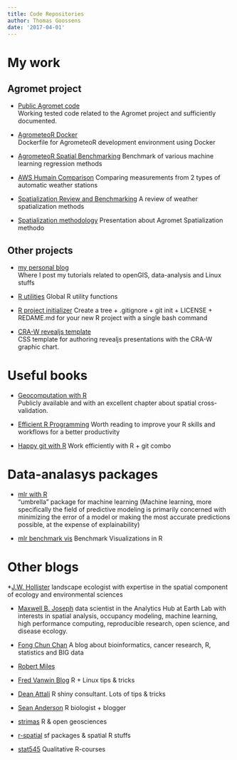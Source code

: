 ```yaml
---
title: Code Repositories
author: Thomas Goossens
date: '2017-04-01'
---
```


# My work

## Agromet project

* [Public Agromet code](https://github.com/pokyah/agrometeor-public)  
Working tested code related to the Agromet project and sufficiently documented.

* [AgrometeoR Docker](https://github.com/pokyah/agrometeorDocker)  
Dockerfile for AgrometeoR development environment using Docker

* [AgrometeoR Spatial Benchmarking](https://github.com/pokyah/agrometeor-spatial-benchmarking)
Benchmark of various machine learning regression methods

* [AWS Humain Comparison](https://github.com/pokyah/AWS-Humain-comparison)
Comparing measurements from 2 types of automatic weather stations

* [Spatialization Review and Benchmarking](https://pokyah.github.io/agrometeor-spatialization-review-benchmark/)
A review of weather spatialization methods

* [Spatialization methodology](https://pokyah.github.io/agrometeor-methodo-spatial/)
Presentation about Agromet Spatialization methodo

## Other projects

* [my personal blog](https://pokyah.github.io)  
Where I post my tutorials related to openGIS, data-analysis and Linux stuffs

* [R utilities](https://pokyah.github.io/R-utilities/)
Global R utility functions

* [R project initializer](https://github.com/pokyah/R-project-init)
Create a tree + .gitignore + git init + LICENSE + REDAME.md for your new R project with a single bash command

* [CRA-W revealjs template](https://github.com/pokyah/craw-reveal-template)  
CSS template for authoring revealjs presentations with the CRA-W graphic chart.

# Useful books

* [Geocomputation with R](http://geocompr.robinlovelace.net/)  
Publicly available and with an excellent chapter about spatial cross-validation.

* [Efficient R Programming](https://csgillespie.github.io/efficientR/)
Worth reading to improve your R skills and workflows for a better productivity

* [Happy git with R](http://happygitwithr.com/big-picture.html)
Work efficiently with R + git combo

# Data-analasys packages

* [mlr with R](https://mlr-org.github.io/mlr/)  
"umbrella" package for machine learning (Machine learning, more specifically the field of predictive modeling is primarily concerned with minimizing the error of a model or making the most accurate predictions possible, at the expense of explainability)

* [mlr benchmark vis](https://github.com/collinleiber/benchmarkVis)
Benchmark Visualizations in R

# Other blogs  

*[J.W. Hollister](https://jwhollister.com)
landscape ecologist with expertise in the spatial component of ecology and environmental sciences

* [Maxwell B. Joseph](http://mbjoseph.github.io/blog)
data scientist in the Analytics Hub at Earth Lab with interests in spatial analysis, occupancy modeling, machine learning, high performance computing, reproducible research, open science, and disease ecology.

* [Fong Chun Chan](https://tinyheero.github.io/)
A blog about bioinformatics, cancer research, R, statistics and BIG data

* [Robert Miles](https://robertmyles.github.io/post/)

* [Fred Vanwin Blog](https://frdvnw.github.io)
R + Linux tips & tricks	

* [Dean Attali](https://deanattali.com/)
R shiny consultant. Lots of tips & tricks

* [Sean Anderson](https://github.com/seananderson/seananderson.github.com)
R biologist + blogger

* [strimas](http://strimas.com/r/snowfall/)
R & open geosciences

* [r-spatial](https://r-spatial.github.io)
sf packages & spatial R stuffs

* [stat545](https://github.com/STAT545-UBC/STAT545-UBC.github.io)
Qualitative R-courses 
